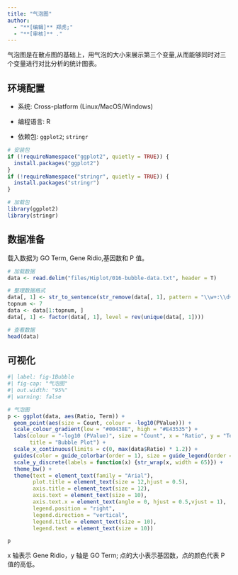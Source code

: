```yaml
---
title: "气泡图"
author:
  - "**[编辑]** 郑虎;"
  - "**[审核]** ."
---
```


气泡图是在散点图的基础上，用气泡的大小来展示第三个变量,从而能够同时对三个变量进行对比分析的统计图表。

## 环境配置

-   系统: Cross-platform (Linux/MacOS/Windows)

-   编程语言: R

-   依赖包: `ggplot2`; `stringr`

```r
# 安装包
if (!requireNamespace("ggplot2", quietly = TRUE)) {
  install.packages("ggplot2")
}
if (!requireNamespace("stringr", quietly = TRUE)) {
  install.packages("stringr")
}

# 加载包
library(ggplot2)
library(stringr)
```

## 数据准备

载入数据为 GO Term, Gene Ridio,基因数和 P 值。

```r
# 加载数据
data <- read.delim("files/Hiplot/016-bubble-data.txt", header = T)

# 整理数据格式
data[, 1] <- str_to_sentence(str_remove(data[, 1], pattern = "\\w+:\\d+\\W"))
topnum <- 7
data <- data[1:topnum, ]
data[, 1] <- factor(data[, 1], level = rev(unique(data[, 1])))

# 查看数据
head(data)
```

## 可视化

```r
#| label: fig-1Bubble
#| fig-cap: "气泡图"
#| out.width: "95%"
#| warning: false

# 气泡图
p <- ggplot(data, aes(Ratio, Term)) +
  geom_point(aes(size = Count, colour = -log10(PValue))) +
  scale_colour_gradient(low = "#00438E", high = "#E43535") +
  labs(colour = "-log10 (PValue)", size = "Count", x = "Ratio", y = "Term", 
       title = "Bubble Plot") +
  scale_x_continuous(limits = c(0, max(data$Ratio) * 1.2)) +
  guides(color = guide_colorbar(order = 1), size = guide_legend(order = 2)) +
  scale_y_discrete(labels = function(x) {str_wrap(x, width = 65)}) +
  theme_bw() +
  theme(text = element_text(family = "Arial"),
        plot.title = element_text(size = 12,hjust = 0.5),
        axis.title = element_text(size = 12),
        axis.text = element_text(size = 10),
        axis.text.x = element_text(angle = 0, hjust = 0.5,vjust = 1),
        legend.position = "right",
        legend.direction = "vertical",
        legend.title = element_text(size = 10),
        legend.text = element_text(size = 10))

p
```

x 轴表示 Gene Ridio，y 轴是 GO Term; 点的大小表示基因数，点的颜色代表 P 值的高低。




